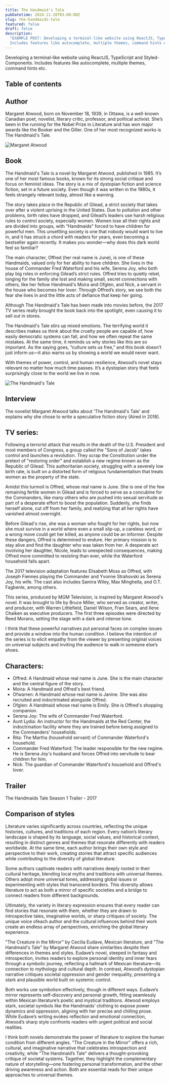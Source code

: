 ```yaml
---
title: The Handmaid's Tale
pubDatetime: 2024-11-28T03:00:00Z
slug: the-handmaids-tale
featured: false
draft: false
description:
  "EXAMPLE POST: Developing a terminal-like website using ReactJS, TypeScript and Styled-Components.
  Includes features like autocomplete, multiple themes, command hints etc."
---
```


Developing a terminal-like website using ReactJS, TypeScript and Styled-Components. Includes features like autocomplete, multiple themes, command hints etc.

## Table of contents

## Author

Margaret Atwood, born on November 18, 1939, in Ottawa, is a well-known
Canadian poet, novelist, literary critic, professor, and political activist. She’s
been in the running for the Nobel Prize in Literature and has won major
awards like the Booker and the Giller. One of her most recognized works is
The Handmaid's Tale.

![Margaret Atwood](https://s1.elespanol.com/2017/02/14/actualidad/actualidad_193742063_29202780_1706x1706.jpg)

## Book

The Handmaid's Tale is a novel by Margaret Atwood, published in 1985. It’s
one of her most famous books, known for its strong social critique and focus
on feminist ideas. The story is a mix of dystopian fiction and science fiction, set
in a future society. Even though it was written in the 1980s, it feels strangely
relevant today, almost like a warning.

The story takes place in the Republic of Gilead, a strict society that takes over
after a violent uprising in the United States. Due to pollution and other
problems, birth rates have dropped, and Gilead’s leaders use harsh religious
rules to control society, especially women. Women lose all their rights and are
divided into groups, with “Handmaids” forced to have children for powerful
men. This unsettling society is one that nobody would want to live in, and it
has struck a chord with readers for years, even becoming a bestseller again
recently. It makes you wonder—why does this dark world feel so familiar?

The main character, Offred (her real name is June), is one of these
Handmaids, valued only for her ability to have children. She lives in the house
of Commander Fred Waterford and his wife, Serena Joy, who both play big
roles in enforcing Gilead’s strict rules. Offred tries to quietly rebel, longing for
the family she lost and making small, secret connections with others, like her
fellow Handmaid's Moira and Ofglen, and Nick, a servant in the house who
becomes her lover. Through Offred’s story, we see both the fear she lives in
and the little acts of defiance that keep her going.

Although The Handmaid's Tale has been made into movies before, the 2017
TV series really brought the book back into the spotlight, even causing it to
sell out in stores.

The Handmaid's Tale stirs up mixed emotions. The terrifying world it describes
makes us think about the cruelty people are capable of, how easily
democratic systems can fall, and how we often repeat the same mistakes. At
the same time, it reminds us why stories like this are so important. As the
saying goes, “culture sets us free,” and this book doesn’t just inform us—it also
warns us by showing a world we would never want.

With themes of power, control, and human resilience, Atwood’s novel stays
relevant no matter how much time passes. It’s a dystopian story that feels
surprisingly close to the world we live in now.

![The Handmaid's Tale](https://www.infobae.com/resizer/v2/https%3A%2F%2Fs3.amazonaws.com%2Farc-wordpress-client-uploads%2Finfobae-wp%2Fwp-content%2Fuploads%2F2018%2F09%2F03165134%2Fcuento-de-la-criada-1.jpg?auth=ee94be8203724ab80ce365cdbfa72013be242389a1895ff3a69d1e729c65e54f&smart=true&width=992&height=1488&quality=85)

## Interview

The novelist Margaret Atwood talks about 'The Handmaid's Tale' and explains
why she chose to write a speculative fiction story (Aired in 2018).

<YouTube id="ljvVUW2vrRU" />

## TV series:

Following a terrorist attack that results in the death of the U.S. President and
most members of Congress, a group called the "Sons of Jacob" takes control
and launches a revolution. They scrap the Constitution under the pretext of
"restoring order" and establish a new regime known as the Republic of
Gilead. This authoritarian society, struggling with a severely low birth rate, is
built on a distorted form of religious fundamentalism that treats women as the
property of the state.

Amidst this turmoil is Offred, whose real name is June. She is one of the few
remaining fertile women in Gilead and is forced to serve as a concubine for
the Commanders, like many others who are pushed into sexual servitude as
part of a desperate effort to boost the population. Suddenly, she finds herself
alone, cut off from her family, and realizing that all her rights have vanished
almost overnight.

Before Gilead's rise, she was a woman who fought for her rights, but now she
must survive in a world where even a small slip-up, a careless word, or a
wrong move could get her killed, as anyone could be an informer. Despite
these dangers, Offred is determined to endure. Her primary mission is to stay
alive and find the daughter who was taken from her. A desperate act
involving her daughter, Nicole, leads to unexpected consequences, making
Offred more committed to resisting than ever, while the Waterford household
falls apart.

The 2017 television adaptation features Elisabeth Moss as Offred, with Joseph
Fiennes playing the Commander and Yvonne Strahovski as Serena Joy, his
wife. The cast also includes Samira Wiley, Max Minghella, and O.T. Fagbenle,
among others.

This series, produced by MGM Television, is inspired by Margaret Atwood's
novel. It was brought to life by Bruce Miller, who served as creator, writer, and
producer, with Warren Littlefield, Daniel Wilson, Fran Sears, and Ilene Chaiken
as executive producers. The first three episodes were directed by Reed
Morano, setting the stage with a dark and intense tone.

I think that these powerful narratives put personal faces on complex issues
and provide a window into the human condition. I believe the intention of
the series is to elicit empathy from the viewer by presenting original voices on
universal subjects and inviting the audience to walk in someone else’s shoes.

## Characters:

- Offred: A Handmaid whose real name is June. She is the main
character and the central figure of the story.
- Moira: A Handmaid and Offred's best friend.
- Ofwarren: A Handmaid whose real name is Janine. She was also
recruited and indoctrinated alongside Offred.
- Ofglen: A Handmaid whose real name is Emily. She is Offred's shopping
companion.
- Serena Joy: The wife of Commander Fred Waterford.
- Aunt Lydia: An instructor for the Handmaids at the Red Center, the
indoctrination facility where they are trained before being assigned to
the Commanders' households.
- Rita: The Martha (household servant) of Commander Waterford's
household.
- Commander Fred Waterford: The leader responsible for the new
regime. He is Serena Joy's husband and forces Offred into servitude to
bear children for him.
- Nick: The guardian of Commander Waterford's household and Offred's
lover.

## Trailer

The Handmaids Tale Season 1 Trailer - 2017

<YouTube id="dVLiDETfx1c" />

## Comparison of styles

Literature varies significantly across countries, reflecting the unique histories,
cultures, and traditions of each region. Every nation’s literary landscape is
shaped by its language, social values, and historical context, resulting in
distinct genres and themes that resonate differently with readers worldwide.
At the same time, each author brings their own style and perspective to their
work, creating stories that attract specific audiences while contributing to the
diversity of global literature.

Some authors captivate readers with narratives deeply rooted in their cultural
heritage, blending local myths and traditions with universal themes. Others
adopt more universal tones, addressing global issues or experimenting with
styles that transcend borders. This diversity allows literature to act as both a
mirror of specific societies and a bridge to connect readers from different
backgrounds.

Ultimately, the variety in literary expression ensures that every reader can find
stories that resonate with them, whether they are drawn to introspective
tales, imaginative worlds, or sharp critiques of society. The unique voice ofeach author and the cultural influences behind their work create an endless
array of perspectives, enriching the global literary experience.

"The Creature in the Mirror" by Cecilia Eudave, Mexican literature, and "The
Handmaid's Tale" by Margaret Atwood share similarities despite their
differences in themes and styles. Eudave’s novel, steeped in fantasy and
introspection, invites readers to explore personal identity and inner fears
through a symbolic journey, reflecting a hallmark of Mexican literature—its
connection to mythology and cultural depth. In contrast, Atwood’s dystopian
narrative critiques societal oppression and gender inequality, presenting a
stark and plausible world built on systemic control.

Both works use symbolism effectively, though in different ways. Eudave’s
mirror represents self-discovery and personal growth, fitting seamlessly within
Mexican literature’s poetic and mystical traditions. Atwood employs stark,
societal symbols like the Handmaids’ clothing to expose power dynamics and
oppression, aligning with her precise and chilling prose. While Eudave’s
writing evokes reflection and emotional connection, Atwood’s sharp style
confronts readers with urgent political and social realities.

I think both novels demonstrate the power of literature to explore the human
condition from different angles. "The Creature in the Mirror" offers a rich,
cultural, and imaginative narrative that celebrates introspection and
creativity, while "The Handmaid’s Tale" delivers a thought-provoking critique
of societal systems. Together, they highlight the complementary nature of
storytelling—one fostering personal transformation, and the other driving
awareness and action. Both are essential reads for their unique approaches
to universal themes.
